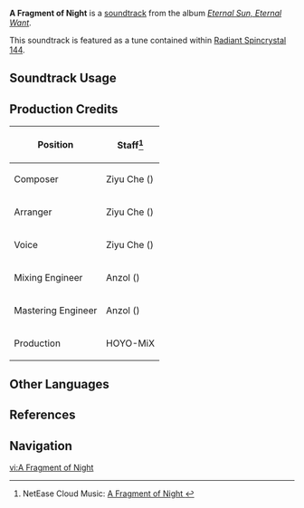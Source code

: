 {{Stub}}
{{Soundtrack Infobox
|image          = Eternal Sun, Eternal Want.png
|album          = Eternal Sun, Eternal Want
|disc           = 1
|number         = 05
|featured       = 
|featured2      = 
|featured3      = 
|featured_disc  = 
|featured_disc2 = 
|featured_disc3 = 
|youtube_id     = rg1q86BWMPI
|spotify_id     = 7gvZAXWgeYzA5DxN27xHJx
|previous       = Night's Crown of Flowers
|next           = Choir's Cypher
}}
'''A Fragment of Night''' is a [[soundtrack]] from the album ''[[Eternal Sun, Eternal Want]]''.

This soundtrack is featured as a tune contained within [[Radiant Spincrystal 144]].

==Soundtrack Usage==
{{Soundtrack Usage
|location          = "Masters of the Night-Wind"//night
|quest             = 
|domain            = 
|eventgameplay     = 
|special_displayed = 
|special           = 
|teapot            = 144
|mediaoriginal     =
}}
<!--
==Other Arrangements==
{{Files by Category Gallery|Media Using an Unreleased Arrangement of {{subst:#titleparts:{{subst:PAGENAME}}}} Soundtrack}}
-->

==Production Credits==
{| class="wikitable"
! Position
! Staff<ref>NetEase Cloud Music: [https://music.163.com/#/song?id=2657683859 A Fragment of Night {{zh|瞢暗的一极}}]</ref>
|-
! Composer
| Ziyu Che ({{zh|车子玉}})
|-
! Arranger
| Ziyu Che ({{zh|车子玉}})
|-
! Voice
| Ziyu Che ({{zh|车子玉}})
|-
! Mixing Engineer
| Anzol ({{zh|鸦雀有声}})
|-
! Mastering Engineer
| Anzol ({{zh|鸦雀有声}})
|-
! Production
| HOYO-MiX
|}
<!--
==Gallery==
<gallery>
</gallery>
-->

==Other Languages==
{{Other Languages
|en       = A Fragment of Night
|zhs      = 瞢暗的一极
|zhs_rm   = 
|zht      = 瞢暗的一極
|zht_rm   = 
|zh_tl    = 
|ja       = 闇夜の断片
|ja_rm    = An'ya no Danpen
|ja_tl    = A Fragment of Dark Night
|ko       = A Fragment of Night
|es       = A Fragment of Night
|fr       = A Fragment of Night
|ru       = A Fragment of Night
|th       = A Fragment of Night
|vi       = Một Mảnh Màn Đêm
|vi_tl    = 
|de       = A Fragment of Night
|id       = A Fragment of Night
|pt       = Um Fragmento da Noite
|pt_tl    = 
|tr       = A Fragment of Night
|it       = A Fragment of Night
}}

==References==
{{Reflist}}

==Navigation==
{{Soundtrack Navbox|Eternal Sun, Eternal Want}}

[[vi:A Fragment of Night]]